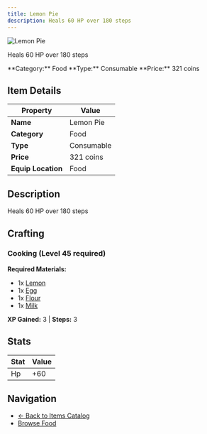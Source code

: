 ```yaml
---
title: Lemon Pie
description: Heals 60 HP over 180 steps
---
```


<div className="flex items-start gap-6 mb-8">
  <div className="flex-shrink-0">
    <img src="/assets/resources/cooking/lemonpie.png" alt="Lemon Pie" className="w-24 h-24 border rounded-lg" />
  </div>
  <div className="flex-1">
    <div className="space-y-2">
      <p className="text-lg text-muted-foreground">Heals 60 HP over 180 steps</p>
      <div className="flex flex-wrap gap-4 text-sm">
        <span className="px-2 py-1 bg-blue-100 dark:bg-blue-900 rounded-md">
          **Category:** Food
        </span>
        <span className="px-2 py-1 bg-green-100 dark:bg-green-900 rounded-md">
          **Type:** Consumable
        </span>
        <span className="px-2 py-1 bg-yellow-100 dark:bg-yellow-900 rounded-md">
          **Price:** 321 coins
        </span>
      </div>
    </div>
  </div>
</div>

## Item Details

| Property | Value |
|----------|-------|
| **Name** | Lemon Pie |
| **Category** | Food |
| **Type** | Consumable |
| **Price** | 321 coins |
| **Equip Location** | Food |

## Description

Heals 60 HP over 180 steps


## Crafting

### Cooking (Level 45 required)

**Required Materials:**
- 1x [Lemon](/docs/resources/individual/lemon)
- 1x [Egg](/docs/resources/individual/egg)
- 1x [Flour](/docs/resources/individual/flour)
- 1x [Milk](/docs/resources/individual/milk)

**XP Gained:** 3 | **Steps:** 3

## Stats

| Stat | Value |
|------|-------|
| Hp | +60 |


## Navigation

- [← Back to Items Catalog](/docs/items)
- [Browse Food](/docs/items#food)
